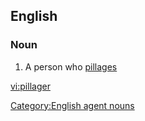 ==English==

===Noun===
{{en-noun}}

# A person who [[pillage]]s

[[Category:English agent nouns]]

[[vi:pillager]]